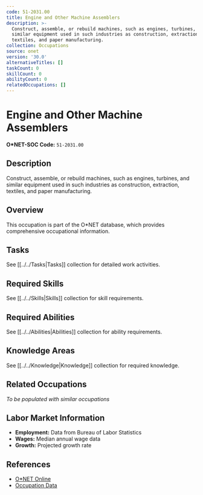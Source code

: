 ```yaml
---
code: 51-2031.00
title: Engine and Other Machine Assemblers
description: >-
  Construct, assemble, or rebuild machines, such as engines, turbines, and
  similar equipment used in such industries as construction, extraction,
  textiles, and paper manufacturing.
collection: Occupations
source: onet
version: '30.0'
alternativeTitles: []
taskCount: 0
skillCount: 0
abilityCount: 0
relatedOccupations: []
---
```

# Engine and Other Machine Assemblers

**O*NET-SOC Code:** `51-2031.00`

## Description

Construct, assemble, or rebuild machines, such as engines, turbines, and similar equipment used in such industries as construction, extraction, textiles, and paper manufacturing.

## Overview

This occupation is part of the O*NET database, which provides comprehensive occupational information.

## Tasks

See [[../../Tasks|Tasks]] collection for detailed work activities.

## Required Skills

See [[../../Skills|Skills]] collection for skill requirements.

## Required Abilities

See [[../../Abilities|Abilities]] collection for ability requirements.

## Knowledge Areas

See [[../../Knowledge|Knowledge]] collection for required knowledge.

## Related Occupations

*To be populated with similar occupations*

## Labor Market Information

- **Employment:** Data from Bureau of Labor Statistics
- **Wages:** Median annual wage data
- **Growth:** Projected growth rate

## References

- [O*NET Online](https://www.onetonline.org/link/summary/51-2031.00)
- [Occupation Data](https://www.onetcenter.org/)
